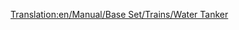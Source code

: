 [[Translation:en/Manual/Base Set/Trains/Water Tanker]]
{{it/Manuale/Set base/Treni/StatVagoni|Nome=Vagone cisterna per acqua
|Costo=2.332
|Vuoto=25
|Pieno=50
|Pieno2=55
|Pieno3=57
|Capacità1=25.000 litri di acqua
|Capacità2=30.000 litri di acqua
|Capacità3=32.000 litri di acqua
|Immagine3=[[File:it/Manuale/Set base/Treni/CarroAcquaTrBM.png]]
|Immagine3m=[[File:it/Manuale/Set base/Treni/CarroAcquaTrBM.png]]
|ClimaB=3
|ClimaM=3
|Note=
#Presente solo nello scenario subtropicale.
|Descrizione=Carri cisterna adibiti al trasporto dell'acqua. Operano rifornendosi presso le [[it/Manuale/Set base/Industrie/Falda acquifera|falde acquifere]] e poi scaricano nelle [[it/Manuale/Set base/Industrie/Torre idrica|torri idriche]] delle [[it/Manuale/Città|città]] che ne sono provviste per rifornirle di acqua potabile. Poiché l'approvigionamento idrico è un problema che affligge solo le aree subtropicali questo tipo di carro è presente solo in queste zone.
}}